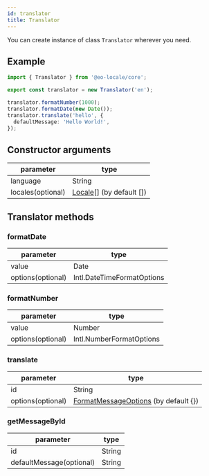 ```yaml
---
id: translator
title: Translator
---
```


You can create instance of class `Translator` wherever you need.

## Example

```ts
import { Translator } from '@eo-locale/core';

export const translator = new Translator('en');

translator.formatNumber(1000);
translator.formatDate(new Date());
translator.translate('hello', {
  defaultMessage: 'Hello World!',
});
```

## Constructor arguments

| parameter | type |
| --------- | ---- |
| language     | String |
| locales(optional)  | [Locale](/docs/core/models)[] (by default []) |

## Translator methods

### formatDate

| parameter | type |
| --------- | ---- |
| value     | Date |
| options(optional)  | Intl.DateTimeFormatOptions |

### formatNumber

| parameter | type |
| --------- | ---- |
| value     | Number |
| options(optional)  | Intl.NumberFormatOptions |

### translate

| parameter | type |
| --------- | ---- |
| id     | String |
| options(optional)  | [FormatMessageOptions](/docs/core/models) (by default {}) |

### getMessageById

| parameter | type |
| --------- | ---- |
| id     | String |
| defaultMessage(optional)  | String |

